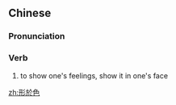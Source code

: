 {{also|形于色}}
==Chinese==
{{zh-forms|s=形于色}}

===Pronunciation===
{{zh-pron
|m=xíngyúsè
|cat=v
}}

===Verb===
{{zh-verb}}

# to show one's feelings, show it in one's face

[[zh:形於色]]